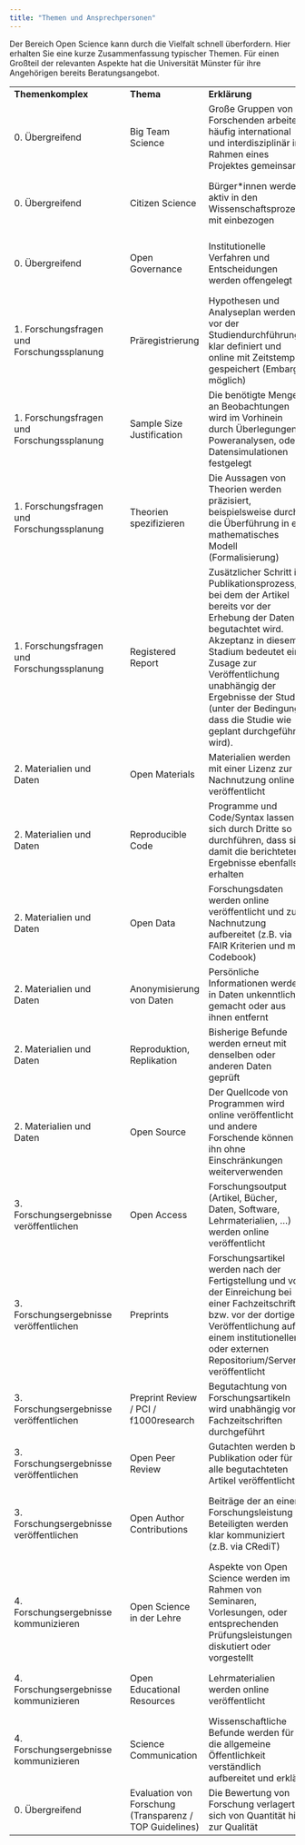 ```yaml
---
title: "Themen und Ansprechpersonen"
---
```


Der Bereich Open Science kann durch die Vielfalt schnell überfordern. Hier erhalten Sie eine kurze Zusammenfassung typischer Themen. Für einen Großteil der relevanten Aspekte hat die Universität Münster für ihre Angehörigen bereits Beratungsangebot.

|                                             |     |                                                         |                                                                                                                                                                                                                                                                                                        |                                                                                                                                        |                                        |                                                                          |
|---------------------------------------------|-----|---------------------------------------------------------|--------------------------------------------------------------------------------------------------------------------------------------------------------------------------------------------------------------------------------------------------------------------------------------------------------|----------------------------------------------------------------------------------------------------------------------------------------|----------------------------------------|--------------------------------------------------------------------------|
| **Themenkomplex**                           |     | **Thema**                                               | **Erklärung**                                                                                                                                                                                                                                                                                          | **Zu lösendes Problem**                                                                                                                | **Ansprechperson**                     | **Website**                                                              |
| 0\. Übergreifend                            |     | Big Team Science                                        | Große Gruppen von Forschenden arbeiten häufig international und interdisziplinär im Rahmen eines Projektes gemeinsam                                                                                                                                                                                   | Fördert Austausch und Zusammenarbeit, Erlaubt Untersuchung von Fragestellungen, die enorme Ressourcen benötigen                        | MüCOS                                  | <https://www.uni-muenster.de/MueCOS/index.html>                          |
| 0\. Übergreifend                            |     | Citizen Science                                         | Bürger\*innen werden aktiv in den Wissenschaftsprozess mit einbezogen                                                                                                                                                                                                                                  | Fördert Transfer, erhöht Vertrauen in Wissenschaft, bietet neue Perspektiven auf Forschungsgegenstand                                  | Arbeitsstelle Forschungstransfer       | <https://www.uni-muenster.de/AFO/citizen_science/index.shtml>            |
| 0\. Übergreifend                            |     | Open Governance                                         | Institutionelle Verfahren und Entscheidungen werden offengelegt                                                                                                                                                                                                                                        | Erhöht evtl. Vertrauen in und Akzeptanz von Führungsentscheidungen, verbessert evtl. Entscheidungsqualität                             | ---                                    | ---                                                                      |
| 1\. Forschungsfragen und Forschungssplanung |     | Präregistrierung                                        | Hypothesen und Analyseplan werden vor der Studiendurchführung klar definiert und online mit Zeitstempel gespeichert (Embargo möglich)                                                                                                                                                                  | Verhindert das Ausnutzen von Flexibilitäten in der Datenanalyse und erhöht Vertrauenswürdigkeit von Ergebnissen                        | MüCOS                                  | <https://www.uni-muenster.de/MueCOS/index.html>                          |
| 1\. Forschungsfragen und Forschungssplanung |     | Sample Size Justification                               | Die benötigte Menge an Beobachtungen wird im Vorhinein durch Überlegungen, Poweranalysen, oder Datensimulationen festgelegt                                                                                                                                                                            | Erhöht Effizienz von Forschung und Präzision von Aussagen                                                                              | Angebote des jeweiligen Faches         | ---                                                                      |
| 1\. Forschungsfragen und Forschungssplanung |     | Theorien spezifizieren                                  | Die Aussagen von Theorien werden präzisiert, beispielsweise durch die Überführung in ein mathematisches Modell (Formalisierung)                                                                                                                                                                        | Vereinfacht Prüfung und Widerlegung wissenschaftlicher Theorien                                                                        | Angebote des jeweiligen Faches         | ---                                                                      |
| 1\. Forschungsfragen und Forschungssplanung |     | Registered Report                                       | Zusätzlicher Schritt im Publikationsprozess, bei dem der Artikel bereits vor der Erhebung der Daten begutachtet wird. Akzeptanz in diesem Stadium bedeutet eine Zusage zur Veröffentlichung unabhängig der Ergebnisse der Studie (unter der Bedingung, dass die Studie wie geplant durchgeführt wird). | Verhindert, dass Studien mit unerwarteten oder unklaren Ergebnissen in der Schublade landen und beugt dem Publikationsbias vor         | MüCOS                                  | <https://www.uni-muenster.de/MueCOS/index.html>                          |
| 2\. Materialien und Daten                   |     | Open Materials                                          | Materialien werden mit einer Lizenz zur Nachnutzung online veröffentlicht                                                                                                                                                                                                                              | Erleichtert das Nachvollziehen der Forschung sowie Replikationsversuche                                                                | MüCOS                                  | <https://www.uni-muenster.de/MueCOS/index.html>                          |
| 2\. Materialien und Daten                   |     | Reproducible Code                                       | Programme und Code/Syntax lassen sich durch Dritte so durchführen, dass sie damit die berichteten Ergebnisse ebenfalls erhalten                                                                                                                                                                        | Verringert Anteil an Rechen- und Übertragungsfehlern                                                                                   | MüCOS                                  | <https://www.uni-muenster.de/MueCOS/index.html>                          |
| 2\. Materialien und Daten                   |     | Open Data                                               | Forschungsdaten werden online veröffentlicht und zur Nachnutzung aufbereitet (z.B. via FAIR Kriterien und mit Codebook)                                                                                                                                                                                | Spart Kosten (z.B. weil Daten nicht erneut erhoben werden msüsen), erleichtert kumulative Forschung                                    | Service Center for Data Management     | <https://www.uni-muenster.de/Forschungsdaten/>                           |
| 2\. Materialien und Daten                   |     | Anonymisierung von Daten                                | Persönliche Informationen werden in Daten unkenntlich gemacht oder aus ihnen entfernt                                                                                                                                                                                                                  | Einhaltung von ethischen und rechtlichen Anforderungen                                                                                 | Angebote des jeweiligen Faches         | ---                                                                      |
| 2\. Materialien und Daten                   |     | Reproduktion, Replikation                               | Bisherige Befunde werden erneut mit denselben oder anderen Daten geprüft                                                                                                                                                                                                                               | Test der Robustheit und Vertrauenswürdigkeit wissenschaftlicher Befunde                                                                | MüCOS                                  | <https://www.uni-muenster.de/MueCOS/index.html>                          |
| 2\. Materialien und Daten                   |     | Open Source                                             | Der Quellcode von Programmen wird online veröffentlicht und andere Forschende können ihn ohne Einschränkungen weiterverwenden                                                                                                                                                                          | Ermöglicht Qualitätskontrolle, verhindert vendor-lock-in                                                                               | Angebote des jeweiligen Faches         | ---                                                                      |
| 3\. Forschungsergebnisse veröffentlichen    |     | Open Access                                             | Forschungsoutput (Artikel, Bücher, Daten, Software, Lehrmaterialien, ...) werden online veröffentlicht                                                                                                                                                                                                 | Erleichtert Zugänglichkeit und ermöglicht Qualitätskontrolle                                                                           | Publizieren an der Universität Münster | <https://www.uni-muenster.de/Publizieren/open-access/>                   |
| 3\. Forschungsergebnisse veröffentlichen    |     | Preprints                                               | Forschungsartikel werden nach der Fertigstellung und vor der Einreichung bei einer Fachzeitschrift bzw. vor der dortigen Veröffentlichung auf einem institutionellen oder externen Repositorium/Server veröffentlicht                                                                                  | Beschleunigt Forschung, erleichtert Zugänglichkeit, erhöht evtl. Zitationen                                                            | Publizieren an der Universität Münster | <https://www.uni-muenster.de/Publizieren/open-access/>                   |
| 3\. Forschungsergebnisse veröffentlichen    |     | Preprint Review / PCI / f1000research                   | Begutachtung von Forschungsartikeln wird unabhängig von Fachzeitschriften durchgeführt                                                                                                                                                                                                                 | Verbessert Qualitätskontrolle, löst Vendor-Lock-In von Forschenden bei kommerziellen Verlagen                                          | MüCOS                                  | <https://www.uni-muenster.de/MueCOS/index.html>                          |
| 3\. Forschungsergebnisse veröffentlichen    |     | Open Peer Review                                        | Gutachten werden bei Publikation oder für alle begutachteten Artikel veröffentlicht                                                                                                                                                                                                                    | Nachweis für tatsächlich stattfindende Qualitätskontrolle                                                                              | MüCOS                                  | <https://www.uni-muenster.de/MueCOS/index.html>                          |
| 3\. Forschungsergebnisse veröffentlichen    |     | Open Author Contributions                               | Beiträge der an einer Forschungsleistung Beteiligten werden klar kommuniziert (z.B. via CRediT)                                                                                                                                                                                                        | Klärt Verantwortlichkeiten, erleichtert Zuordnung von Leistungen (z.B. für Forschungsevaluation), verhindert Ehrenautor\*innenschaften | MüCOS                                  | <https://www.uni-muenster.de/MueCOS/index.html>                          |
| 4\. Forschungsergebnisse kommunizieren      |     | Open Science in der Lehre                               | Aspekte von Open Science werden im Rahmen von Seminaren, Vorlesungen, oder entsprechenden Prüfungsleistungen diskutiert oder vorgestellt                                                                                                                                                               | Bereitet Lernende auf steigende Anforderungen im Wissenschaftsbetrieb vor                                                              | MüCOS                                  | <https://www.uni-muenster.de/MueCOS/index.html>                          |
| 4\. Forschungsergebnisse kommunizieren      |     | Open Educational Resources                              | Lehrmaterialien werden online veröffentlicht                                                                                                                                                                                                                                                           | Verringert Diskriminierung, verbessert evtl. Lernresultate                                                                             | MüCOS                                  | <https://www.uni-muenster.de/MueCOS/index.html>                          |
| 4\. Forschungsergebnisse kommunizieren      |     | Science Communication                                   | Wissenschaftliche Befunde werden für die allgemeine Öffentlichkeit verständlich aufbereitet und erklärt                                                                                                                                                                                                | Erhöht Nachvollziehbarkeit von Wissenschaft und evtl. Vertrauen in Wissenschaft                                                        | Zentrum für Wissenschaftskommunikation | <https://www.uni-muenster.de/Religion-und-Politik/presse/personen.shtml> |
| 0\. Übergreifend                            |     | Evaluation von Forschung (Transparenz / TOP Guidelines) | Die Bewertung von Forschung verlagert sich von Quantität hin zur Qualität                                                                                                                                                                                                                              | Erhöht langfristig Qualität von Wissenschaft, bietet Alternative zu Zitationsmetriken                                                  | MüCOS                                  | <https://www.uni-muenster.de/MueCOS/index.html>                          |
